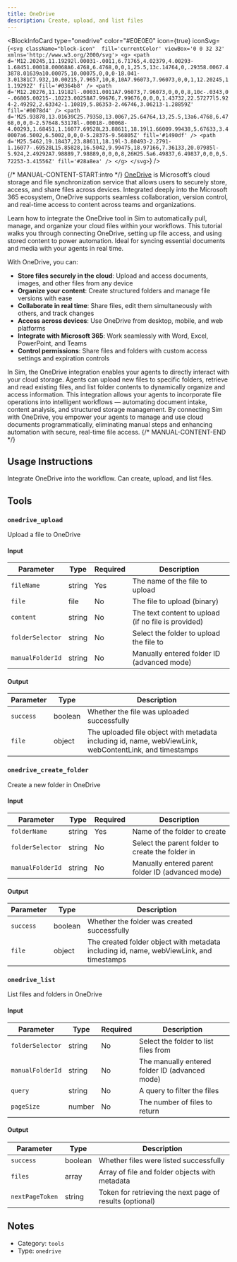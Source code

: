```yaml
---
title: OneDrive
description: Create, upload, and list files
---
```



<BlockInfoCard 
  type="onedrive"
  color="#E0E0E0"
  icon={true}
  iconSvg={`<svg className="block-icon"  fill='currentColor' viewBox='0 0 32 32' xmlns='http://www.w3.org/2000/svg'>
      <g>
        <path
          d='M12.20245,11.19292l.00031-.0011,6.71765,4.02379,4.00293-1.68451.00018.00068A6.4768,6.4768,0,0,1,25.5,13c.14764,0,.29358.0067.43878.01639a10.00075,10.00075,0,0,0-18.041-3.01381C7.932,10.00215,7.9657,10,8,10A7.96073,7.96073,0,0,1,12.20245,11.19292Z'
          fill='#0364b8'
        />
        <path
          d='M12.20276,11.19182l-.00031.0011A7.96073,7.96073,0,0,0,8,10c-.0343,0-.06805.00215-.10223.00258A7.99676,7.99676,0,0,0,1.43732,22.57277l5.924-2.49292,2.63342-1.10819,5.86353-2.46746,3.06213-1.28859Z'
          fill='#0078d4'
        />
        <path
          d='M25.93878,13.01639C25.79358,13.0067,25.64764,13,25.5,13a6.4768,6.4768,0,0,0-2.57648.53178l-.00018-.00068-4.00293,1.68451,1.16077.69528L23.88611,18.19l1.66009.99438,5.67633,3.40007a6.5002,6.5002,0,0,0-5.28375-9.56805Z'
          fill='#1490df'
        />
        <path
          d='M25.5462,19.18437,23.88611,18.19l-3.80493-2.2791-1.16077-.69528L15.85828,16.5042,9.99475,18.97166,7.36133,20.07985l-5.924,2.49292A7.98889,7.98889,0,0,0,8,26H25.5a6.49837,6.49837,0,0,0,5.72253-3.41556Z'
          fill='#28a8ea'
        />
      </g>
    </svg>`}
/>

{/* MANUAL-CONTENT-START:intro */}
[OneDrive](https://onedrive.live.com) is Microsoft’s cloud storage and file synchronization service that allows users to securely store, access, and share files across devices. Integrated deeply into the Microsoft 365 ecosystem, OneDrive supports seamless collaboration, version control, and real-time access to content across teams and organizations.

Learn how to integrate the OneDrive tool in Sim to automatically pull, manage, and organize your cloud files within your workflows. This tutorial walks you through connecting OneDrive, setting up file access, and using stored content to power automation. Ideal for syncing essential documents and media with your agents in real time.

With OneDrive, you can:

- **Store files securely in the cloud**: Upload and access documents, images, and other files from any device
- **Organize your content**: Create structured folders and manage file versions with ease
- **Collaborate in real time**: Share files, edit them simultaneously with others, and track changes
- **Access across devices**: Use OneDrive from desktop, mobile, and web platforms
- **Integrate with Microsoft 365**: Work seamlessly with Word, Excel, PowerPoint, and Teams
- **Control permissions**: Share files and folders with custom access settings and expiration controls

In Sim, the OneDrive integration enables your agents to directly interact with your cloud storage. Agents can upload new files to specific folders, retrieve and read existing files, and list folder contents to dynamically organize and access information. This integration allows your agents to incorporate file operations into intelligent workflows — automating document intake, content analysis, and structured storage management. By connecting Sim with OneDrive, you empower your agents to manage and use cloud documents programmatically, eliminating manual steps and enhancing automation with secure, real-time file access.
{/* MANUAL-CONTENT-END */}


## Usage Instructions

Integrate OneDrive into the workflow. Can create, upload, and list files.



## Tools

### `onedrive_upload`

Upload a file to OneDrive

#### Input

| Parameter | Type | Required | Description |
| --------- | ---- | -------- | ----------- |
| `fileName` | string | Yes | The name of the file to upload |
| `file` | file | No | The file to upload \(binary\) |
| `content` | string | No | The text content to upload \(if no file is provided\) |
| `folderSelector` | string | No | Select the folder to upload the file to |
| `manualFolderId` | string | No | Manually entered folder ID \(advanced mode\) |

#### Output

| Parameter | Type | Description |
| --------- | ---- | ----------- |
| `success` | boolean | Whether the file was uploaded successfully |
| `file` | object | The uploaded file object with metadata including id, name, webViewLink, webContentLink, and timestamps |

### `onedrive_create_folder`

Create a new folder in OneDrive

#### Input

| Parameter | Type | Required | Description |
| --------- | ---- | -------- | ----------- |
| `folderName` | string | Yes | Name of the folder to create |
| `folderSelector` | string | No | Select the parent folder to create the folder in |
| `manualFolderId` | string | No | Manually entered parent folder ID \(advanced mode\) |

#### Output

| Parameter | Type | Description |
| --------- | ---- | ----------- |
| `success` | boolean | Whether the folder was created successfully |
| `file` | object | The created folder object with metadata including id, name, webViewLink, and timestamps |

### `onedrive_list`

List files and folders in OneDrive

#### Input

| Parameter | Type | Required | Description |
| --------- | ---- | -------- | ----------- |
| `folderSelector` | string | No | Select the folder to list files from |
| `manualFolderId` | string | No | The manually entered folder ID \(advanced mode\) |
| `query` | string | No | A query to filter the files |
| `pageSize` | number | No | The number of files to return |

#### Output

| Parameter | Type | Description |
| --------- | ---- | ----------- |
| `success` | boolean | Whether files were listed successfully |
| `files` | array | Array of file and folder objects with metadata |
| `nextPageToken` | string | Token for retrieving the next page of results \(optional\) |



## Notes

- Category: `tools`
- Type: `onedrive`
